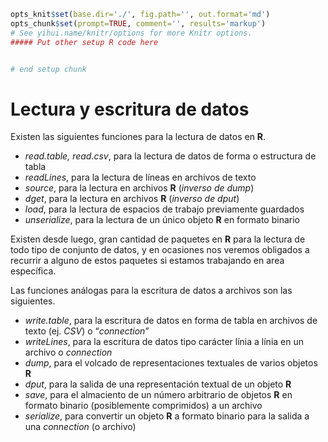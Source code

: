 ```r
opts_knit$set(base.dir='./', fig.path='', out.format='md')
opts_chunk$set(prompt=TRUE, comment='', results='markup')
# See yihui.name/knitr/options for more Knitr options.
##### Put other setup R code here


# end setup chunk
```
# Lectura y escritura de datos

Existen las siguientes funciones para la lectura de datos en __R__.

+ _read.table, read.csv_, para la lectura de datos de forma o estructura de tabla
+ _readLines_, para la lectura de líneas en archivos de texto
+ _source_, para la lectura en archivos __R__ (_inverso de dump_)
+ _dget_, para la lectura en archivos __R__ (_inverso de dput_)
+ _load_, para la lectura de espacios de trabajo previamente guardados
+ _unserialize_, para la lectura de un único objeto __R__ en formato binario

Existen desde luego, gran cantidad de paquetes en __R__ para la lectura de todo tipo de conjunto de datos, y en ocasiones nos veremos obligados a recurrir a alguno de estos paquetes si estamos trabajando en area específica.

Las funciones análogas para la escritura de datos a archivos son las siguientes.

+ _write.table_, para la escritura de datos en forma de tabla en archivos de texto (ej. _CSV_) o "_connection_"
+ _writeLines_, para la escritura de datos tipo carácter línia a línia en un archivo o _connection_
+ _dump_, para el volcado de representaciones textuales de varios objetos __R__
+ _dput_, para la salida de una representación textual de un objeto __R__
+ _save_, para el almaciento de un número arbitrario de objetos __R__ en formato binario (posiblemente comprimidos) a un archivo
+ _serialize_, para convertir un objeto __R__ a formato binario para la salida a una _connection_ (o archivo)

